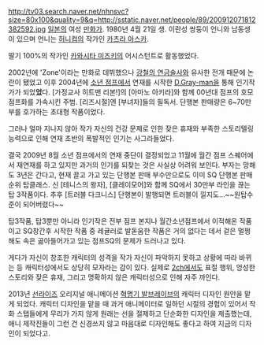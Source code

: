 http://tv03.search.naver.net/nhnsvc?size=80x100&quality=9&q=http://sstatic.naver.net/people/89/200912071812382592.jpg
[[일본]]의 여성 [[만화가]]. 1980년 4월 21일 생. 이란성 쌍둥이 언니와 남동생이 있으며 언니는 [[허니컴]]의 작가인 [[카츠라 아스카]].

딸기 100%의 작가인 [[카와시타 미즈키]]의 어시스턴트로 활동했었다.

2002년에 'Zone'이라는 만화로 데뷔했으나 [[강철의 연금술사]]와 유사한 전개 때문에 논란이 됐었고 이후 2004년에 [[소년 점프]]에서 연재를 시작한 [[D.Gray-man]]을 통해 인기작가가 되었'''었'''다. [가정교사 히트맨 리본!]의 [아마노 아키라]와 함께 00년대 점프의 호모 점프화를 가속시킨 주범. [리즈시절]엔 [부녀자]들의 필독서. 단행본 판매량은 6~70만부를 호가하는 초대형 작품이었다.

그러나 얼마 지나지 않아 작가 자신의 건강 문제로 인한 잦은 휴재와 부족한 스토리텔링 능력으로 인해 연재 초반의 폭발적인 인기는 사그라들었다. 

결국 2009년 8월 소년 점프에서의 연재 중단이 결정되었고 11월에 월간 점프 스퀘어에서 재연재를 하고 있지만 과거의 인기를 되찾는 것은 사실상 어려워 보인다. 부자는 망해도 3년은 간다고, 현재 끌고 가고 있는 단행본 판매 부수만으로도 이미 SQ 단행본 판매 순위 탑클래스. 신 [테니스의 왕자], [클레이모어]와 함께 SQ에서 30만부 라인을 끊는 탑 3작품이다. 추후 [트러블 다크니스] 단행본이 발행되면 트러블이 낄지도...~~원탑수준이 되어버렸다~~ 

탑3작품, 탑3뿐만 아니라 인기작은 전부 점프 본지나 월간소년점프에서 이적해온 작품이고 SQ창간후 시작한 작품 중 레귤러로 발돋움한 작품은 거의 없다는 데서 겉은 멀쩡해도 속은 곪아들어가고 있는 점프SQ의 문제가 드러나고 있다.
 
게다가 자신이 창조한 캐릭터의 성격을 작가 자신이 파악하지 못하고 상황에 따라 바뀌는 등 캐릭터성에서도 상당히 모자라는 감이 있다. 실제로 [[2ch]]에서도 표절 행위, 엉성한 스토리와 잦은 휴재, 그리고 명확하지 않은 캐릭터성으로 인해 자주 까인다.

2013년 [[선라이즈]] 오리지널 애니메이션 [[혁명기 발브레이브]]의 캐릭터 디자인 원안을 맡게 되었다. 캐릭터 디자인을 맡을 때 과거 애니메이터로 일하던 시절의 경험이 있어서 작화 스탭들에게 무리가 가지 않게 원래는 선을 절제하고 단순화한 디자인을 제출했는데, 애니 제작진들이 그런 건 신경쓰지 않고 마음대로 디자인해도 좋다고 하여 지금의 디자인이 되었다고.
